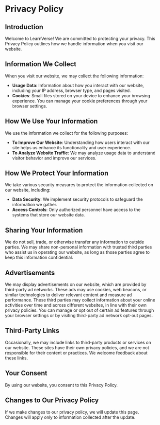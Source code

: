 # Privacy Policy

## Introduction

Welcome to LearnVerse! We are committed to protecting your privacy. This Privacy Policy outlines how we handle information when you visit our website.

## Information We Collect

When you visit our website, we may collect the following information:

- **Usage Data**: Information about how you interact with our website, including your IP address, browser type, and pages visited.
- **Cookies**: Small files stored on your device to enhance your browsing experience. You can manage your cookie preferences through your browser settings.

## How We Use Your Information

We use the information we collect for the following purposes:

- **To Improve Our Website**: Understanding how users interact with our site helps us enhance its functionality and user experience.
- **To Analyze Website Traffic**: We may analyze usage data to understand visitor behavior and improve our services.

## How We Protect Your Information

We take various security measures to protect the information collected on our website, including:

- **Data Security**: We implement security protocols to safeguard the information we gather.
- **Access Controls**: Only authorized personnel have access to the systems that store our website data.

## Sharing Your Information

We do not sell, trade, or otherwise transfer any information to outside parties. We may share non-personal information with trusted third parties who assist us in operating our website, as long as those parties agree to keep this information confidential.

## Advertisements

We may display advertisements on our website, which are provided by third-party ad networks. These ads may use cookies, web beacons, or similar technologies to deliver relevant content and measure ad performance. These third parties may collect information about your online activities over time and across different websites, in line with their own privacy policies. You can manage or opt out of certain ad features through your browser settings or by visiting third-party ad network opt-out pages.

## Third-Party Links

Occasionally, we may include links to third-party products or services on our website. These sites have their own privacy policies, and we are not responsible for their content or practices. We welcome feedback about these links.

## Your Consent

By using our website, you consent to this Privacy Policy.

## Changes to Our Privacy Policy

If we make changes to our privacy policy, we will update this page. Changes will apply only to information collected after the update.
